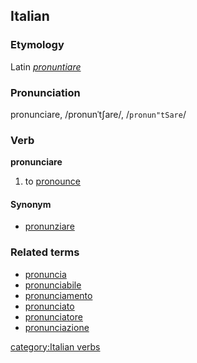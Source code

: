 ==Italian==
===Etymology===
Latin ''[[pronuntiare]]''
===Pronunciation===
pronunciare, /pronunˈtʃare/, /<tt>pronun"tSare</tt>/
===Verb===
'''pronunciare'''

# to [[pronounce]]

====Synonym====
*[[pronunziare]]

===Related terms===
*[[pronuncia]]
*[[pronunciabile]]
*[[pronunciamento]]
*[[pronunciato]]
*[[pronunciatore]]
*[[pronunciazione]]
[[category:Italian verbs]]